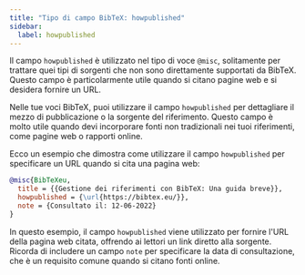 ```yaml
---
title: "Tipo di campo BibTeX: howpublished"  
sidebar:  
  label: howpublished 
---
```



Il campo `howpublished` è utilizzato nel tipo di voce `@misc`, solitamente per trattare quei tipi di sorgenti che non sono direttamente supportati da BibTeX. Questo campo è particolarmente utile quando si citano pagine web e si desidera fornire un URL.

<CiteDrive/>

Nelle tue voci BibTeX, puoi utilizzare il campo `howpublished` per dettagliare il mezzo di pubblicazione o la sorgente del riferimento. Questo campo è molto utile quando devi incorporare fonti non tradizionali nei tuoi riferimenti, come pagine web o rapporti online.

Ecco un esempio che dimostra come utilizzare il campo `howpublished` per specificare un URL quando si cita una pagina web:

```bibtex
@misc{BibTeXeu,
  title = {{Gestione dei riferimenti con BibTeX: Una guida breve}},
  howpublished = {\url{https://bibtex.eu/}},
  note = {Consultato il: 12-06-2022}
}
```

In questo esempio, il campo `howpublished` viene utilizzato per fornire l'URL della pagina web citata, offrendo ai lettori un link diretto alla sorgente. Ricorda di includere un campo `note` per specificare la data di consultazione, che è un requisito comune quando si citano fonti online.

